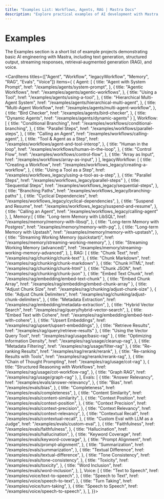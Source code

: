 ```yaml
---
title: "Examples List: Workflows, Agents, RAG | Mastra Docs"
description: "Explore practical examples of AI development with Mastra, including text generation, RAG implementations, structured outputs, and multi-modal interactions. Learn how to build AI applications using OpenAI, Anthropic, and Google Gemini."
---
```



# Examples

The Examples section is a short list of example projects demonstrating basic AI engineering with Mastra, including text generation, structured output, streaming responses, retrieval‐augmented generation (RAG), and voice.

<CardItems titles={["Agent", "Workflow", "legacyWorkflow", "Memory", "RAG", "Evals", "Voice"]} items={
  {
    Agent: [
      {
        title: "Agent with System Prompt",
        href: "/examples/agents/system-prompt",
      },
      {
        title: "Agentic Workflows",
        href: "/examples/agents/agentic-workflows",
      },
      {
        title: "Using a Tool",
        href: "/examples/agents/using-a-tool",
      },
      {
        title: "Hierarchical Multi-Agent System",
        href: "/examples/agents/hierarchical-multi-agent",
      },
      {
        title: "Multi-Agent Workflow",
        href: "/examples/agents/multi-agent-workflow",
      },
      {
        title: "Bird Checker",
        href: "/examples/agents/bird-checker",
      },
      {
        title: "Dynamic Agents",
        href: "/examples/agents/dynamic-agents"
      }
    ],
    Workflow: [
      {
        title: "Conditional Branching",
        href: "/examples/workflows/conditional-branching",
      },
      {
        title: "Parallel Steps",
        href: "/examples/workflows/parallel-steps",
      },
      {
        title: "Calling an Agent",
        href: "/examples/workflows/calling-agent",
      },
      {
        title: "Tool & Agent as a Step",
        href: "/examples/workflows/agent-and-tool-interop",
      },
      {
        title: "Human in the loop",
        href: "/examples/workflows/human-in-the-loop",
      },
      {
        title: "Control Flow",
        href: "/examples/workflows/control-flow",
      },
      {
        title: "Array as Input",
        href: "/examples/workflows/array-as-input",
      }
    ],
    legacyWorkflow: [
      {
        title: "Creating a Workflow",
        href: "/examples/workflows_legacy/creating-a-workflow",
      },
      {
        title: "Using a Tool as a Step",
        href: "/examples/workflows_legacy/using-a-tool-as-a-step",
      },
      { title: "Parallel Steps", href: "/examples/workflows_legacy/parallel-steps" },
      {
        title: "Sequential Steps",
        href: "/examples/workflows_legacy/sequential-steps",
      },
      { title: "Branching Paths", href: "/examples/workflows_legacy/branching-paths" },
      {
        title: "Cyclical Dependencies",
        href: "/examples/workflows_legacy/cyclical-dependencies",
      },
      {
        title: "Suspend and Resume",
        href: "/examples/workflows_legacy/suspend-and-resume",
      },
      { title: "Calling an Agent", href: "/examples/workflows_legacy/calling-agent" },
    ],
    Memory:[
      {
        title: "Long-term Memory with LibSQL",
        href: "/examples/memory/memory-with-libsql",
      },
      {
        title: "Long-term Memory with Postgres",
        href: "/examples/memory/memory-with-pg",
      },
      {
        title: "Long-term Memory with Upstash",
        href: "/examples/memory/memory-with-upstash",
      },
      {
        title: "Streaming Working Memory (quickstart)",
        href: "/examples/memory/streaming-working-memory",
      },
      {
        title: "Streaming Working Memory (advanced)",
        href: "/examples/memory/streaming-working-memory-advanced",
      },
    ],
    RAG: [
      { title: "Chunk Text", href: "/examples/rag/chunking/chunk-text" },
      { title: "Chunk Markdown", href: "/examples/rag/chunking/chunk-markdown" },
      { title: "Chunk HTML", href: "/examples/rag/chunking/chunk-html" },
      { title: "Chunk JSON", href: "/examples/rag/chunking/chunk-json" },
      { title: "Embed Text Chunk", href: "/examples/rag/embedding/embed-text-chunk" },
      { title: "Embed Chunk Array", href: "/examples/rag/embedding/embed-chunk-array" },
      { title: "Adjust Chunk Size", href: "/examples/rag/chunking/adjust-chunk-size" },
      {
        title: "Adjust Chunk Delimiters",
        href: "/examples/rag/chunking/adjust-chunk-delimiters",
      },
      {
        title: "Metadata Extraction",
        href: "/examples/rag/embedding/metadata-extraction",
      },
      {
        title: "Hybrid Vector Search",
        href: "/examples/rag/query/hybrid-vector-search",
      },
      {
        title: "Embed Text with Cohere",
        href: "/examples/rag/embedding/embed-text-with-cohere",
      },
      {
        title: "Upsert Embeddings",
        href: "/examples/rag/upsert/upsert-embeddings",
      },
      { title: "Retrieve Results", href: "/examples/rag/query/retrieve-results" },
      { title: "Using the Vector Query Tool", href: "/examples/rag/usage/basic-rag" },
      {
        title: "Optimizing Information Density",
        href: "/examples/rag/usage/cleanup-rag",
      },
      { title: "Metadata Filtering", href: "/examples/rag/usage/filter-rag" },
      {
        title: "Re-ranking Results",
        href: "/examples/rag/rerank/rerank",
      },
      {
        title: "Re-ranking Results with Tools",
        href: "/examples/rag/rerank/rerank-rag",
      },
      { title: "Chain of Thought Prompting", href: "/examples/rag/usage/cot-rag" },
      {
        title: "Structured Reasoning with Workflows",
        href: "/examples/rag/usage/cot-workflow-rag",
      },
      { title: "Graph RAG", href: "/examples/rag/usage/graph-rag" },
    ],
    Evals: [
      {
        title: "Answer Relevancy",
        href: "/examples/evals/answer-relevancy",
      },
      {
        title: "Bias",
        href: "/examples/evals/bias",
      },
      {
        title: "Completeness",
        href: "/examples/evals/completeness",
      },
      {
        title: "Content Similarity",
        href: "/examples/evals/content-similarity",
      },
      {
        title: "Context Position",
        href: "/examples/evals/context-position",
      },
      {
        title: "Context Precision",
        href: "/examples/evals/context-precision",
      },
      {
        title: "Context Relevancy",
        href: "/examples/evals/context-relevancy",
      },
      {
        title: "Contextual Recall",
        href: "/examples/evals/contextual-recall",
      },
      {
        title: "Custom Eval with LLM as a Judge",
        href: "/examples/evals/custom-eval",
      },
      {
        title: "Faithfulness",
        href: "/examples/evals/faithfulness",
      },
      {
        title: "Hallucination",
        href: "/examples/evals/hallucination",
      },
      {
        title: "Keyword Coverage",
        href: "/examples/evals/keyword-coverage",
      },
      {
        title: "Prompt Alignment",
        href: "/examples/evals/prompt-alignment",
      },
      {
        title: "Summarization",
        href: "/examples/evals/summarization",
      },
      {
        title: "Textual Difference",
        href: "/examples/evals/textual-difference",
      },
      {
        title: "Tone Consistency", 
        href: "/examples/evals/tone-consistency",
      },
      {
        title: "Toxicity",
        href: "/examples/evals/toxicity",
      },
      {
        title: "Word Inclusion",
        href: "/examples/evals/word-inclusion",
      },
    ],
    Voice: [
    {
      title: "Text to Speech",
      href: "/examples/voice/text-to-speech",
    },
    {
      title: "Speech to Text",
      href: "/examples/voice/speech-to-text",
    },
    {
      title: "Turn Taking",
      href: "/examples/voice/turn-taking",
    },
    {
      title: "Speech to Speech",
      href: "/examples/voice/speech-to-speech",
    },
    ],
}}>

</CardItems>
